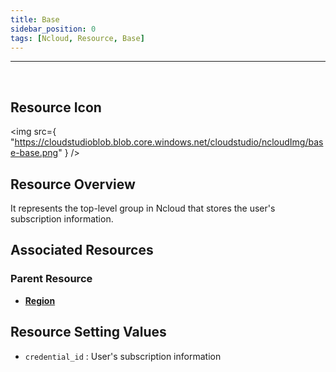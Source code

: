 ```yaml
---
title: Base
sidebar_position: 0
tags: [Ncloud, Resource, Base]
---
```


<hr />
<br />

## Resource Icon

<img
    src={
        "https://cloudstudioblob.blob.core.windows.net/cloudstudio/ncloudImg/base-base.png"
    }
/>

## Resource Overview

It represents the top-level group in Ncloud that stores the user's subscription information.

## Associated Resources

### Parent Resource

-   [**Region**](https://docs.cstudio.app/en/docs/resource/ncloud/Base/Region)

## Resource Setting Values

-   `credential_id` : User's subscription information
